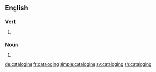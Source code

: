 {{also|cataloguing}}
==English==

===Verb===
{{head|en|present participle}}

# {{present participle of|catalog|lang=en|nocat=1}}

===Noun===
{{en-noun}}

# {{alternative form of|cataloguing|lang=en}}

[[de:cataloging]]
[[fr:cataloging]]
[[simple:cataloging]]
[[sv:cataloging]]
[[zh:cataloging]]